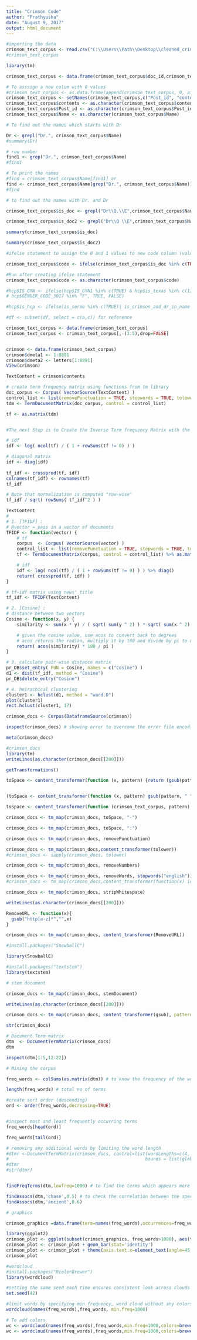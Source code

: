 ```yaml
---
title: "Crimson Code"
author: "Prathyusha"
date: "August 9, 2017"
output: html_document
---
```


```r

#importing the data
crimson_text_corpus <- read.csv("C:\\Users\\Path\\Desktop\\cleaned_crimson_data_2.csv", header = T, sep=",")
#crimson_text_corpus

library(tm)

crimson_text_corpus <- data.frame(crimson_text_corpus$doc_id,crimson_text_corpus$Contents,crimson_text_corpus$Name)

# To asssign a new colum with 0 values
#crimson_text_corpus <- as.data.frame(append(crimson_text_corpus, 0, after = 4))
crimson_text_corpus <- setNames(crimson_text_corpus,c("Post_id", "contents" ,"Name"))
crimson_text_corpus$contents <- as.character(crimson_text_corpus$contents)
crimson_text_corpus$Post_id <- as.character(crimson_text_corpus$Post_id)
crimson_text_corpus$Name <- as.character(crimson_text_corpus$Name)

```

```r

# To find out the names which starts with Dr

Dr <- grepl("Dr.", crimson_text_corpus$Name)
#summary(Dr)

# row number
find1 <- grep("Dr.", crimson_text_corpus$Name)
#find1

# To print the names
#find = crimson_text_corpus$Name[find1] or 
find <- crimson_text_corpus$Name[grep("Dr.", crimson_text_corpus$Name)]
#find

# to find out the names with Dr. and Dr 

crimson_text_corpus$is_doc <- grepl("Dr\\Q.\\E",crimson_text_corpus$Name) # to know the dr. terms

crimson_text_corpus$is_doc2 <- grepl("Dr\\Q \\E",crimson_text_corpus$Name) # to know the dr terms

summary(crimson_text_corpus$is_doc)

summary(crimson_text_corpus$is_doc2)

#ifelse statement to assign the 0 and 1 values to new code column (value matching)

crimson_text_corpus$code <- ifelse(crimson_text_corpus$is_doc %in% c(TRUE)| crimson_text_corpus$is_doc2 %in% c(TRUE), "Doctor","consumer")

```

```r


#Run after creating ifelse statement
crimson_text_corpus$code <- as.character(crimson_text_corpus$code)

#hcp$IS_GYN <- ifelse(hcp$IS_GYN1 %in% c(TRUE) & hcp$is_texas %in% c(1) & hcp$target_zips %in% 'target' & 
# hcp$GENDER_CODE_3017 %in% "F", TRUE, FALSE)

#hcp$is_hcp <- ifelse(is_sermo %in% c(TRUE)| is_crimson_and_dr_in_name %in% c(TRUE),1,0)

#df <- subset(df, select = c(a,c)) for reference

crimson_text_corpus <- data.frame(crimson_text_corpus)
crimson_text_corpus <- crimson_text_corpus[,-(3:5),drop=FALSE]


crimson <- data.frame(crimson_text_corpus)
crimson$dmeta1 <- 1:8891
crimson$dmeta2 <- letters[1:8891]
View(crimson)

```


```r

TextContent = crimson$contents

# create term frequency matrix using functions from tm library
doc_corpus <- Corpus( VectorSource(TextContent) )
control_list <- list(removePunctuation = TRUE, stopwords = TRUE, tolower = TRUE)
tdm <- TermDocumentMatrix(doc_corpus, control = control_list)

tf <- as.matrix(tdm)


#The next Step is to Create the Inverse Term frequency Matrix with the above inputs

# idf
idf <- log( ncol(tf) / ( 1 + rowSums(tf != 0) ) ) 

# diagonal matrix
idf <- diag(idf)
  
tf_idf <- crossprod(tf, idf)
colnames(tf_idf) <- rownames(tf)
tf_idf

# Note that normalization is computed "row-wise"
tf_idf / sqrt( rowSums( tf_idf^2 ) )

TextContent
# 
# 1. [TFIDF] :
# @vector = pass in a vector of documents  
TFIDF <- function(vector) {
	# tf 
	corpus  <- Corpus( VectorSource(vector) )
	control_list <- list(removePunctuation = TRUE, stopwords = TRUE, tolower = TRUE)
	tf <- TermDocumentMatrix(corpus, control = control_list) %>% as.matrix()

	# idf
	idf <- log( ncol(tf) / ( 1 + rowSums(tf != 0) ) ) %>% diag()
	return( crossprod(tf, idf) )
}

# tf-idf matrix using news' title 
tf_idf <- TFIDF(TextContent)
```

```r
# 2. [Cosine] :
# distance between two vectors
Cosine <- function(x, y) {
	similarity <- sum(x * y) / ( sqrt( sum(y ^ 2) ) * sqrt( sum(x ^ 2) ) )

	# given the cosine value, use acos to convert back to degrees
	# acos returns the radian, multiply it by 180 and divide by pi to obtain degrees
	return( acos(similarity) * 180 / pi )
}
```

```r
# 3. calculate pair-wise distance matrix 
pr_DB$set_entry( FUN = Cosine, names = c("Cosine") )
d1 <- dist(tf_idf, method = "Cosine")
pr_DB$delete_entry("Cosine")
```

```r
# 4. heirachical clustering 
cluster1 <- hclust(d1, method = "ward.D")
plot(cluster1)
rect.hclust(cluster1, 17)
```

```r
crimson_docs <- Corpus(DataframeSource(crimson))

inspect(crimson_docs) # showing error to overcome the error file encoding = latin1 is added at the data importing step

meta(crimson_docs)

```

```r


#crimson_docs
library(tm)
writeLines(as.character(crimson_docs[[200]]))

getTransformations()

toSpace <- content_transformer(function (x, pattern) {return (gsub(pattern, " ", x))})


(toSpace <- content_transformer(function (x, pattern) gsub(pattern, " ", x)))

toSpace <- content_transformer(function (crimson_text_corpus, pattern) {return (gsub(pattern, " ", crimson_text_corpus))})

crimson_docs <- tm_map(crimson_docs, toSpace, "-")

crimson_docs <- tm_map(crimson_docs, toSpace, ":")

crimson_docs <- tm_map(crimson_docs, removePunctuation)

crimson_docs <- tm_map(crimson_docs,content_transformer(tolower))
#crimson_docs <- sapply(crimson_docs, tolower)

crimson_docs <- tm_map(crimson_docs, removeNumbers)

crimson_docs <- tm_map(crimson_docs, removeWords, stopwords("english"))
#crimson_docs <- tm_map(crimson_docs,content_transformer(function(x) iconv(x, to='UTF8', sub='byte')))

crimson_docs <- tm_map(crimson_docs, stripWhitespace)

writeLines(as.character(crimson_docs[[200]]))

RemoveURL <- function(x){
  gsub("http[a-z]*","",x)
}

crimson_docs <- tm_map(crimson_docs, content_transformer(RemoveURL))
```

```r


#install.packages("SnowballC")

library(SnowballC)

#install.packages("textstem")
library(textstem)

# stem document 

crimson_docs <- tm_map(crimson_docs, stemDocument)

writeLines(as.character(crimson_docs[[200]]))

crimson_docs <- tm_map(crimson_docs, content_transformer(gsub), pattern = 'someth', replacement = 'something', fixed = T)

str(crimson_docs)

```

```r


# Document Term matrix
dtm  <- DocumentTermMatrix(crimson_docs)
dtm

inspect(dtm[1:5,12:22])

# Mining the corpus

freq_words <- colSums(as.matrix(dtm)) # to know the frequency of the words

length(freq_words) # total no of terms

#create sort order (descending)
ord <- order(freq_words,decreasing=TRUE)


#inspect most and least frequently occurring terms
freq_words[head(ord)]

freq_words[tail(ord)]

```

```r


# removing any additional words by limiting the word length
#dtmr <-DocumentTermMatrix(crimson_docs, control=list(wordLengths=c(4, 20),
#                                                    bounds = list(global = c(1,50))))
#dtmr
#str(dtmr)


findFreqTerms(dtm,lowfreq=1000) # to find the terms which appears more than 1000 times 

findAssocs(dtm,'chase',0.5) # to check the correlation between the specific term amd other terms in the corpus
findAssocs(dtm,'ancient',0.6)


```

```r


# graphics

crimson_graphics =data.frame(term=names(freq_words),occurrences=freq_words)

library(ggplot2)
crimson_plot <- ggplot(subset(crimson_graphics, freq_words>1000), aes(term, occurrences))
crimson_plot <- crimson_plot + geom_bar(stat='identity')
crimson_plot <- crimson_plot + theme(axis.text.x=element_text(angle=45, hjust=1))
crimson_plot

```

```r
#wordcloud
#install.packages("RcolorBrewer")
library(wordcloud)

#setting the same seed each time ensures consistent look across clouds
set.seed(42)

#limit words by specifying min frequency, word cloud without any colors 
wordcloud(names(freq_words),freq_words, min.freq=1000)

# To add colors
wc <- wordcloud(names(freq_words),freq_words,min.freq=1000,colors=brewer.pal(6,'Dark2'))
wc <- wordcloud(names(freq_words),freq_words,min.freq=1000,colors=brewer.pal(8,'Dark2'))


```

